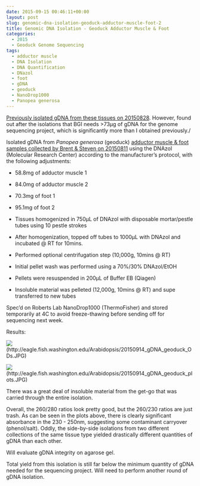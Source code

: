 ```yaml
---
date: 2015-09-15 00:46:11+00:00
layout: post
slug: genomic-dna-isolation-geoduck-adductor-muscle-foot-2
title: Genomic DNA Isolation - Geoduck Adductor Muscle & Foot
categories:
  - 2015
  - Geoduck Genome Sequencing
tags:
  - adductor muscle
  - DNA Isolation
  - DNA Quantification
  - DNazol
  - foot
  - gDNA
  - geoduck
  - NanoDrop1000
  - Panopea generosa
---
```


[Previously isolated gDNA from these tissues on 20150828](https://robertslab.github.io/sams-notebook/posts/2015/2015-08-28-genomic-dna-isolation-geoduck-adductor-muscle-foot.html). However, found out after the isolations that BGI needs >73μg of gDNA for the genome sequencing project, which is significantly more than I obtained previously./

Isolated gDNA from _Panopea generosa_ (geoduck) [adductor muscle & foot samples collected by Brent & Steven on 20150811](https://onsnetwork.org/halfshell/2015/08/11/big-day-big-clam/) using the DNAzol (Molecular Research Center) according to the manufacturer's protocol, with the following adjustments:




    
  * 58.8mg of adductor muscle 1

    
  * 84.0mg of adductor muscle 2

    
  * 70.3mg of foot 1

    
  * 95.1mg of foot 2

    
  * Tissues homogenized in 750μL of DNAzol with disposable mortar/pestle tubes using 10 pestle strokes

    
  * After homogenization, topped off tubes to 1000μL with DNAzol and incubated @ RT for 10mins.

    
  * Performed optional centrifugation step (10,000g, 10mins @ RT)

    
  * Initial pellet wash was performed using a 70%/30% DNAzol/EtOH

    
  * Pellets were resuspended in 200μL of Buffer EB (Qiagen)

    
  * Insoluble material was pelleted (12,000g, 10mins @ RT) and supe transferred to new tubes



Spec'd on Roberts Lab NanoDrop1000 (ThermoFisher) and stored temporarily at 4C to avoid freeze-thawing before sending off for sequencing next week.



Results:

![](https://eagle.fish.washington.edu/Arabidopsis/20150914_gDNA_geoduck_ODs.JPG)(http://eagle.fish.washington.edu/Arabidopsis/20150914_gDNA_geoduck_ODs.JPG)

![](https://eagle.fish.washington.edu/Arabidopsis/20150914_gDNA_geoduck_plots.JPG)(http://eagle.fish.washington.edu/Arabidopsis/20150914_gDNA_geoduck_plots.JPG)



There was a great deal of insoluble material from the get-go that was carried through the entire isolation.

Overall, the 260/280 ratios look pretty good, but the 260/230 ratios are just trash. As can be seen in the plots above, there is clearly significant absorbance in the 230 - 250nm, suggesting some contaminant carryover (phenol/salt). Oddly, the side-by-side isolations from two different collections of the same tissue type yielded drastically different quantities of gDNA than each other.

Will evaluate gDNA integrity on agarose gel.

Total yield from this isolation is still far below the minimum quantity of gDNA needed for the sequencing project. Will need to perform another round of gDNA isolation.
